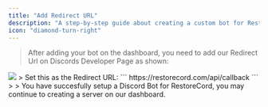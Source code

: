 ```yaml
---
title: "Add Redirect URL"
description: "A step-by-step guide about creating a custom bot for RestoreCord."
icon: "diamond-turn-right"
---
```

> After adding your bot on the dashboard, you need to add our Redirect Url on Discords Developer Page as shown:

<Frame caption="Application -> OAuth2 -> General -> Add Redirect">
    <img src="images/setup_redirect-url.png" />
</Frame>
>
<Note>
    Set this as the Redirect URL:
    ```
    https://restorecord.com/api/callback
    ```
</Note>
>
>
<Card title="Continue with the next step!" icon="arrow-right" href="/guides/setup/server/start" color="2ab673">
You have succesfully setup a Discord Bot for RestoreCord, you may continue to creating a server on our dashboard.
</Card>
